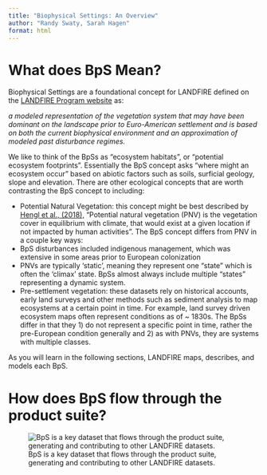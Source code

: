 ```yaml
---
title: "Biophysical Settings: An Overview"
author: "Randy Swaty, Sarah Hagen"
format: html
---
```


# What does BpS Mean?

Biophysical Settings are a foundational concept for LANDFIRE defined on the [LANDFIRE Program website](https://landfire.gov/vegetation/bps) as:

*a modeled representation of the vegetation system that may have been dominant on the landscape prior to Euro-American settlement and is based on both the current biophysical environment and an approximation of modeled past disturbance regimes.*

We like to think of the BpSs as “ecosystem habitats”, or “potential ecosystem footprints”. Essentially the BpS concept asks “where might an ecosystem occur” based on abiotic factors such as soils, surficial geology, slope and elevation. There are other ecological concepts that are worth contrasting the BpS concept to including:

-   Potential Natural Vegetation: this concept might be best described by [Hengl et al., (2018),](https://peerj.com/articles/5457/?ref=https%3A%2F%2Fgithubhelp.com) “Potential natural vegetation (PNV) is the vegetation cover in equilibrium with climate, that would exist at a given location if not impacted by human activities”. The BpS concept differs from PNV in a couple key ways:
-   BpS disturbances included indigenous management, which was extensive in some areas prior to European colonization
-   PNVs are typically ‘static’, meaning they represent one “state” which is often the ‘climax’ state. BpSs almost always include multiple “states” representing a dynamic system.
-   Pre-settlement vegetation: these datasets rely on historical accounts, early land surveys and other methods such as sediment analysis to map ecosystems at a certain point in time. For example, land survey driven ecosystem maps often represent conditions as of \~ 1830s. The BpSs differ in that they 1) do not represent a specific point in time, rather the pre-European condition generally and 2) as with PNVs, they are systems with multiple classes.

As you will learn in the following sections, LANDFIRE maps, describes, and models each BpS.

# How does BpS flow through the product suite?

![BpS is a key dataset that flows through the product suite, generating and contributing to other LANDFIRE datasets.](images/BpS_Flow.png){fig-alt="BpS Models and Descriptions contribute to Succession Class data, and the FBFM ruleset. They generate Fire Regime Attributes, Reference Conditions, and Historical Range of Variability. They support the creation of BpS Spatial data. In addition, Succession Class, Reference Conditions, and BpS Spatial data all combine to create LANDFIRE's vegetation departure and Vegetation Condition Class datasets."}

